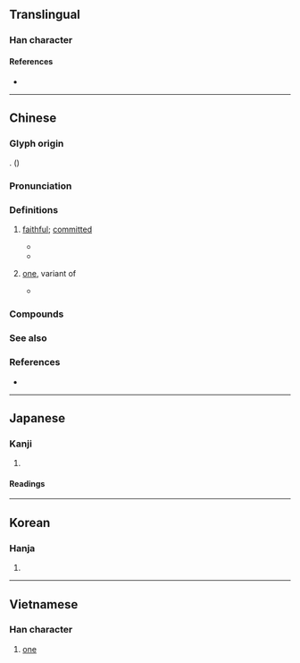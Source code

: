 {{also|一|壱|弌}}
{{character info}}
==Translingual==
{{ja-forms|[[壱]]|壹|壹}}

===Han character===
{{Han char|rn=33|rad=士|as=09|sn=12|four=40108|canj=GBMT|ids=⿳士冖豆}}

====References====
* {{Han ref|kx=0243.100|dkj=05661|dj=0483.190|hdz=10467.100|uh=58F9|ud=22777|bh=B3FC|bd=46076}}

----

==Chinese==
{{zh-forms|alt=夁}}

===Glyph origin===
{{Han etym}}
{{Han compound|壺|吉|ls=psc|c1=s|c2=p}}. (''{{w|Shuowen}}'')

===Pronunciation===
{{zh-pron
|m=yī
|c=jat1,jik1
|mn=chi̍t/it
|mn_note=chi̍t - colloquial; it - literary
|mc=y
|oc=y
|ma=
|cat=num
}}

===Definitions===
{{zh-hanzi}}

# {{lb|zh|Classical}} [[faithful]]; [[committed]]
#* {{zh-x|以 懲 不 壹。|To punish those not '''loyal'''.|CL|ref=''{{w|Commentary of Zuo}}''}}
#* {{zh-x|居 身 儉 而 用 心 壹。|[He] lives [his] body in frugality and uses [his] heart '''committedly'''.|CL|ref=''{{w|Commentary of Zuo}}''}}
# {{lb|zh|financial}} [[one]], variant of {{l|zh|一}}
#* {{zh-x|壹 發 五 豝{bā}。|'''One''' shot, five sows.|CL|ref=''{{w|Classic of Poetry}}''}}

===Compounds===
{{zh-der|不壹|壹鬱|禮先壹飯|民心不壹|誠壹|莫衷壹是|壹岐}}

===See also===
{{Chinese-numbers}}

===References===
* {{thcwd|2}}

{{zh-cat|One}}
{{cln|zh|numeral symbols|numerals}}

----

==Japanese==
{{ja-kanji forms|壱|壹}}

===Kanji===
{{ja-kanji|grade=|rs=士09|shin=壱}}

# {{ja-kyujitai spelling of|壱}} {{gloss|number [[one]]}}

====Readings====
{{ja-readings
|goon=いち
|kanon=いつ
|kun=ひと-つ
|nanori=い}}

----

==Korean==

===Hanja===
{{ko-hanja|hangeul=일|rv=il|mr=il}}

# {{rfdef|ko|sort=士09}}

----

==Vietnamese==

===Han character===
{{vi-hantu|[[nhất]], [[nhứt]]|rs=士09}}

# [[one]]